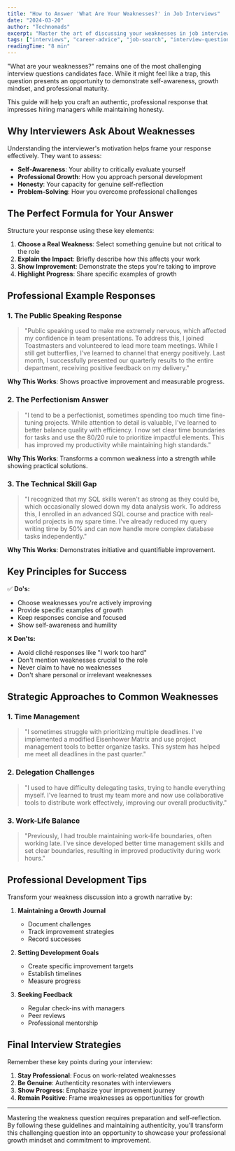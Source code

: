 ```yaml
---
title: "How to Answer 'What Are Your Weaknesses?' in Job Interviews"
date: "2024-03-20"
author: "Technomads"
excerpt: "Master the art of discussing your weaknesses in job interviews with professional examples and expert strategies that turn perceived negatives into positives."
tags: ["interviews", "career-advice", "job-search", "interview-questions"]
readingTime: "8 min"
---
```


"What are your weaknesses?" remains one of the most challenging interview questions candidates face. While it might feel like a trap, this question presents an opportunity to demonstrate self-awareness, growth mindset, and professional maturity.

This guide will help you craft an authentic, professional response that impresses hiring managers while maintaining honesty.

## Why Interviewers Ask About Weaknesses

Understanding the interviewer's motivation helps frame your response effectively. They want to assess:

- **Self-Awareness**: Your ability to critically evaluate yourself
- **Professional Growth**: How you approach personal development
- **Honesty**: Your capacity for genuine self-reflection
- **Problem-Solving**: How you overcome professional challenges

## The Perfect Formula for Your Answer

Structure your response using these key elements:

1. **Choose a Real Weakness**: Select something genuine but not critical to the role
2. **Explain the Impact**: Briefly describe how this affects your work
3. **Show Improvement**: Demonstrate the steps you're taking to improve
4. **Highlight Progress**: Share specific examples of growth

## Professional Example Responses

### 1. The Public Speaking Response

> "Public speaking used to make me extremely nervous, which affected my confidence in team presentations. To address this, I joined Toastmasters and volunteered to lead more team meetings. While I still get butterflies, I've learned to channel that energy positively. Last month, I successfully presented our quarterly results to the entire department, receiving positive feedback on my delivery."

**Why This Works**: Shows proactive improvement and measurable progress.

### 2. The Perfectionism Answer

> "I tend to be a perfectionist, sometimes spending too much time fine-tuning projects. While attention to detail is valuable, I've learned to better balance quality with efficiency. I now set clear time boundaries for tasks and use the 80/20 rule to prioritize impactful elements. This has improved my productivity while maintaining high standards."

**Why This Works**: Transforms a common weakness into a strength while showing practical solutions.

### 3. The Technical Skill Gap

> "I recognized that my SQL skills weren't as strong as they could be, which occasionally slowed down my data analysis work. To address this, I enrolled in an advanced SQL course and practice with real-world projects in my spare time. I've already reduced my query writing time by 50% and can now handle more complex database tasks independently."

**Why This Works**: Demonstrates initiative and quantifiable improvement.

## Key Principles for Success

✅ **Do's:**

- Choose weaknesses you're actively improving
- Provide specific examples of growth
- Keep responses concise and focused
- Show self-awareness and humility

❌ **Don'ts:**

- Avoid cliché responses like "I work too hard"
- Don't mention weaknesses crucial to the role
- Never claim to have no weaknesses
- Don't share personal or irrelevant weaknesses

## Strategic Approaches to Common Weaknesses

### 1. Time Management

> "I sometimes struggle with prioritizing multiple deadlines. I've implemented a modified Eisenhower Matrix and use project management tools to better organize tasks. This system has helped me meet all deadlines in the past quarter."

### 2. Delegation Challenges

> "I used to have difficulty delegating tasks, trying to handle everything myself. I've learned to trust my team more and now use collaborative tools to distribute work effectively, improving our overall productivity."

### 3. Work-Life Balance

> "Previously, I had trouble maintaining work-life boundaries, often working late. I've since developed better time management skills and set clear boundaries, resulting in improved productivity during work hours."

## Professional Development Tips

Transform your weakness discussion into a growth narrative by:

1. **Maintaining a Growth Journal**
   - Document challenges
   - Track improvement strategies
   - Record successes

2. **Setting Development Goals**
   - Create specific improvement targets
   - Establish timelines
   - Measure progress

3. **Seeking Feedback**
   - Regular check-ins with managers
   - Peer reviews
   - Professional mentorship

## Final Interview Strategies

Remember these key points during your interview:

1. **Stay Professional**: Focus on work-related weaknesses
2. **Be Genuine**: Authenticity resonates with interviewers
3. **Show Progress**: Emphasize your improvement journey
4. **Remain Positive**: Frame weaknesses as opportunities for growth

---

Mastering the weakness question requires preparation and self-reflection. By following these guidelines and maintaining authenticity, you'll transform this challenging question into an opportunity to showcase your professional growth mindset and commitment to improvement.